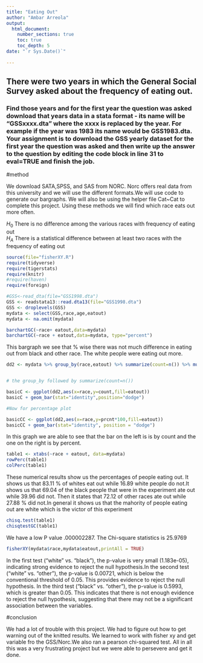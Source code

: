 ```yaml
---
title: "Eating Out"
author: "Ambar Arreola"
output: 
  html_document:
    number_sections: true
    toc: true
    toc_depth: 5
date: "`r Sys.Date()`"    
    
---
```




## There were two years in which the General Social Survey asked about the frequency of eating out.
### Find those years and for the first year the question was asked download that years data in a stata format - its name will be "GSSxxxx.dta" where the xxxx is replaced by the year.  For example if the year was 1983 its name would be GSS1983.dta. Your assignment is to download the GSS yearly dataset for the first year the question was asked and then  write up the answer to the question by editing the  code block in line 31 to eval=TRUE and finish the job. 


#method


We download SATA,SPSS, and SAS from NORC. Norc offers real data from this university and we will use the different formats.We will use code to generate our bargraphs. We will also be using the helper file Cat~Cat to complete this project. Using these methods we will find which race eats out more often.

$H_0$ There is no difference among the various races with frequency of eating out  
$H_A$ There is a statistical difference between at least two races with the frequency of eating out  


```r
source(file="fisherXY.R")
require(tidyverse)
require(tigerstats)
require(knitr)
#require(haven)
require(foreign)
```

```r
#GSS<-read_dta(file="GSS1998.dta")
GSS <- readstata13::read.dta13(file="GSS1998.dta")
GSS <- droplevels(GSS)
mydata <- select(GSS,race,age,eatout)
mydata <- na.omit(mydata)

```



```r
barchartGC(~race+ eatout,data=mydata)
barchartGC(~race + eatout,data=mydata, type="percent")
```

This bargraph we see that % wise there was not much difference in eating out from black and other race. The white people were eating out more.


```r
dd2 <- mydata %>% group_by(race,eatout) %>% summarize(count=n()) %>% mutate(prcnt=count/sum(count))


# the group_by followed by summarize(count=n())

basicC <- ggplot(dd2,aes(x=race,y=count,fill=eatout))
basicC + geom_bar(stat="identity",position="dodge")

#Now for percentage plot

basicCC <- ggplot(dd2,aes(x=race,y=prcnt*100,fill=eatout)) 
basicCC + geom_bar(stat="identity", position = "dodge")
```

In this graph we are able to see that the bar on the left is is by count and the one on the right is by percent.


```r
table1 <- xtabs(~race + eatout, data=mydata)
rowPerc(table1)
colPerc(table1)


```

These numerical results show us the percentages of people eating out. It shows us that 83.11 % of whites eat out while 16.89 white people do not.It shows us that 69.04 of the black people that were in the experiment ate out while 39.96 did not. Then it states that 72.12 of other races ate out while 27.88 % did not.In general it shows us that the mahority  of people eating out are white which is the victor of this experiment


```r
chisq.test(table1)
chisqtestGC(table1)
```

We have a low P value .000002287. The Chi-square statistics is 25.9769


```r
fisherXY(mydata$race,mydata$eatout,printAll = TRUE)
```

In the first test ("white" vs. "black"), the p-value is very small (1.183e-05), indicating strong evidence to reject the null hypothesis.In the second test ("white" vs. "other"), the p-value is 0.00721, which is below the conventional threshold of 0.05. This provides evidence to reject the null hypothesis.
In the third test ("black" vs. "other"), the p-value is 0.5993, which is greater than 0.05. This indicates that there is not enough evidence to reject the null hypothesis, suggesting that there may not be a significant association between the variables.



#conclusion 

We had a lot of trouble with this project. We had to figure out how to get warning out of the knitted results. We learned to work with fisher xy and get variable fro the GSS/Norc.We also ran a pearson chi-squared test. All in all this was a very frustrating project but we were able to persevere and get it done. 